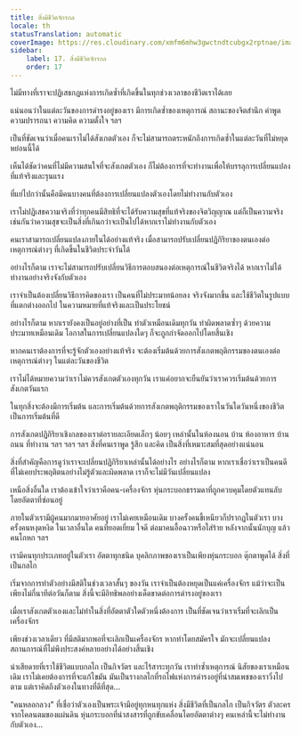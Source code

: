 ```yaml
---
title: สิ่งมีชีวิตจักรกล
locale: th
statusTranslation: automatic
coverImage: https://res.cloudinary.com/xmfm6mhw3gwctndtcubgx2rptnae/image/upload/v1740468922/small_cover_tratado_de_psicologia_revolucionaria_a4c0dca4e0.webp
sidebar:
    label: 17. สิ่งมีชีวิตจักรกล
    order: 17
---
```

ไม่มีทางที่เราจะปฏิเสธกฎแห่งการเกิดซ้ำที่เกิดขึ้นในทุกช่วงเวลาของชีวิตเราได้เลย

แน่นอนว่าในแต่ละวันของการดำรงอยู่ของเรา มีการเกิดซ้ำของเหตุการณ์ สถานะของจิตสำนึก คำพูด ความปรารถนา ความคิด ความตั้งใจ ฯลฯ

เป็นที่ชัดเจนว่าเมื่อคนเราไม่ได้สังเกตตัวเอง ก็จะไม่สามารถตระหนักถึงการเกิดซ้ำในแต่ละวันที่ไม่หยุดหย่อนนี้ได้

เห็นได้ชัดว่าคนที่ไม่มีความสนใจที่จะสังเกตตัวเอง ก็ไม่ต้องการที่จะทำงานเพื่อให้บรรลุการเปลี่ยนแปลงที่แท้จริงและรุนแรง

ที่แย่ไปกว่านั้นคือมีคนบางคนที่ต้องการเปลี่ยนแปลงตัวเองโดยไม่ทำงานกับตัวเอง

เราไม่ปฏิเสธความจริงที่ว่าทุกคนมีสิทธิที่จะได้รับความสุขที่แท้จริงของจิตวิญญาณ แต่ก็เป็นความจริงเช่นกันว่าความสุขจะเป็นสิ่งที่เกินกว่าจะเป็นไปได้หากเราไม่ทำงานกับตัวเอง

คนเราสามารถเปลี่ยนแปลงภายในได้อย่างแท้จริง เมื่อสามารถปรับเปลี่ยนปฏิกิริยาของตนเองต่อเหตุการณ์ต่างๆ ที่เกิดขึ้นในชีวิตประจำวันได้

อย่างไรก็ตาม เราจะไม่สามารถปรับเปลี่ยนวิธีการตอบสนองต่อเหตุการณ์ในชีวิตจริงได้ หากเราไม่ได้ทำงานอย่างจริงจังกับตัวเอง

เราจำเป็นต้องเปลี่ยนวิธีการคิดของเรา เป็นคนที่ไม่ประมาทน้อยลง จริงจังมากขึ้น และใช้ชีวิตในรูปแบบที่แตกต่างออกไป ในความหมายที่แท้จริงและเป็นประโยชน์

อย่างไรก็ตาม หากเรายังคงเป็นอยู่อย่างที่เป็น ทำตัวเหมือนเดิมทุกวัน ทำผิดพลาดซ้ำๆ ด้วยความประมาทเหมือนเดิม โอกาสในการเปลี่ยนแปลงใดๆ ก็จะถูกกำจัดออกไปโดยสิ้นเชิง

หากคนเราต้องการที่จะรู้จักตัวเองอย่างแท้จริง จะต้องเริ่มต้นด้วยการสังเกตพฤติกรรมของตนเองต่อเหตุการณ์ต่างๆ ในแต่ละวันของชีวิต

เราไม่ได้หมายความว่าเราไม่ควรสังเกตตัวเองทุกวัน เราแค่อยากจะยืนยันว่าเราควรเริ่มต้นด้วยการสังเกตวันแรก

ในทุกสิ่งจะต้องมีการเริ่มต้น และการเริ่มต้นด้วยการสังเกตพฤติกรรมของเราในวันใดวันหนึ่งของชีวิต เป็นการเริ่มต้นที่ดี

การสังเกตปฏิกิริยาเชิงกลของเราต่อรายละเอียดเล็กๆ น้อยๆ เหล่านั้นในห้องนอน บ้าน ห้องอาหาร บ้าน ถนน ที่ทำงาน ฯลฯ ฯลฯ ฯลฯ สิ่งที่คนเราพูด รู้สึก และคิด เป็นสิ่งที่เหมาะสมที่สุดอย่างแน่นอน

สิ่งที่สำคัญคือการดูว่าเราจะเปลี่ยนปฏิกิริยาเหล่านั้นได้อย่างไร อย่างไรก็ตาม หากเราเชื่อว่าเราเป็นคนดี ที่ไม่เคยประพฤติตนอย่างไม่รู้ตัวและผิดพลาด เราก็จะไม่มีวันเปลี่ยนแปลง

เหนือสิ่งอื่นใด เราต้องเข้าใจว่าเราคือคน-เครื่องจักร หุ่นกระบอกธรรมดาที่ถูกควบคุมโดยตัวแทนลับ โดยอัตตาที่ซ่อนอยู่

ภายในตัวเรามีผู้คนมากมายอาศัยอยู่ เราไม่เคยเหมือนเดิม บางครั้งคนขี้เหนียวก็ปรากฏในตัวเรา บางครั้งคนหงุดหงิด ในเวลาอื่นใด คนที่ยอดเยี่ยม ใจดี ต่อมาคนอื้อฉาวหรือใส่ร้าย หลังจากนั้นนักบุญ แล้วคนโกหก ฯลฯ

เรามีคนทุกประเภทอยู่ในตัวเรา อัตตาทุกชนิด บุคลิกภาพของเราเป็นเพียงหุ่นกระบอก ตุ๊กตาพูดได้ สิ่งที่เป็นกลไก

เริ่มจากการทำตัวอย่างมีสติในช่วงเวลาสั้นๆ ของวัน เราจำเป็นต้องหยุดเป็นแค่เครื่องจักร แม้ว่าจะเป็นเพียงไม่กี่นาทีต่อวันก็ตาม สิ่งนี้จะมีอิทธิพลอย่างเด็ดขาดต่อการดำรงอยู่ของเรา

เมื่อเราสังเกตตัวเองและไม่ทำในสิ่งที่อัตตาตัวใดตัวหนึ่งต้องการ เป็นที่ชัดเจนว่าเราเริ่มที่จะเลิกเป็นเครื่องจักร

เพียงช่วงเวลาเดียว ที่มีสติมากพอที่จะเลิกเป็นเครื่องจักร หากทำโดยสมัครใจ มักจะเปลี่ยนแปลงสถานการณ์ที่ไม่พึงประสงค์หลายอย่างได้อย่างสิ้นเชิง

น่าเสียดายที่เราใช้ชีวิตแบบกลไก เป็นกิจวัตร และไร้สาระทุกวัน เราทำซ้ำเหตุการณ์ นิสัยของเราเหมือนเดิม เราไม่เคยต้องการที่จะแก้ไขมัน มันเป็นรางกลไกที่รถไฟแห่งการดำรงอยู่ที่น่าสมเพชของเราวิ่งไปตาม แต่เราคิดถึงตัวเองในทางที่ดีที่สุด...

"คนหลอกลวง" ที่เชื่อว่าตัวเองเป็นพระเจ้ามีอยู่ทุกหนทุกแห่ง สิ่งมีชีวิตที่เป็นกลไก เป็นกิจวัตร ตัวละครจากโคลนตมของแผ่นดิน หุ่นกระบอกที่น่าสงสารที่ถูกขับเคลื่อนโดยอัตตาต่างๆ คนเหล่านี้จะไม่ทำงานกับตัวเอง...

